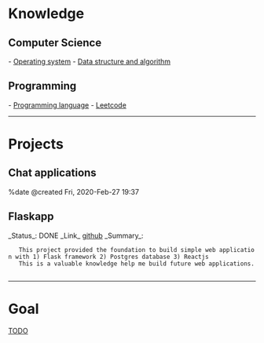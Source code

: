 = Knowledge =

== Computer Science ==
- [[os|Operating system]]
- [[algorithm|Data structure and algorithm]]

== Programming ==
- [[pl|Programming language]]
- [[leetcode|Leetcode]]

-----------------------------------------------------------------------------------------
= Projects =
== Chat applications ==


%date @created Fri, 2020-Feb-27 19:37 
== Flaskapp ==
_Status_:   DONE
_Link_      [[https://github.com/tancang91/flaskapp|github]]
_Summary_: 
    This project provided the foundation to build simple web application with 1) Flask framework 2) Postgres database 3) Reactjs
    This is a valuable knowledge help me build future web applications.
    
-----------------------------------------------------------------------------------------
= Goal =
[[TODO]]
